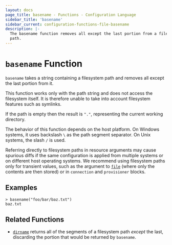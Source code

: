 ```yaml
---
layout: docs
page_title: basename - Functions - Configuration Language
sidebar_title: 'basename'
sidebar_current: configuration-functions-file-basename
description: |-
  The basename function removes all except the last portion from a filesystem
  path.
---
```


# `basename` Function

`basename` takes a string containing a filesystem path and removes all except
the last portion from it.

This function works only with the path string and does not access the
filesystem itself. It is therefore unable to take into account filesystem
features such as symlinks.

If the path is empty then the result is `"."`, representing the current
working directory.

The behavior of this function depends on the host platform. On Windows systems,
it uses backslash `\` as the path segment separator. On Unix systems, the slash
`/` is used.

Referring directly to filesystem paths in resource arguments may cause
spurious diffs if the same configuration is applied from multiple systems or on
different host operating systems. We recommend using filesystem paths only
for transient values, such as the argument to [`file`](./file) (where
only the contents are then stored) or in `connection` and `provisioner` blocks.

## Examples

```text
> basename("foo/bar/baz.txt")
baz.txt
```

## Related Functions

- [`dirname`](./dirname) returns all of the segments of a filesystem path
  _except_ the last, discarding the portion that would be returned by
  `basename`.
